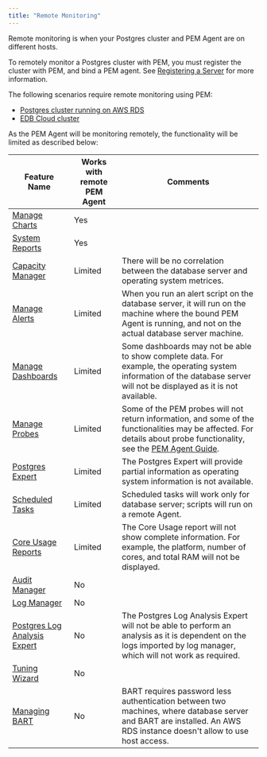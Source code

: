 ```yaml
---
title: "Remote Monitoring"
---
```


Remote monitoring is when your Postgres cluster and PEM Agent are on different hosts.

To remotely monitor a Postgres cluster with PEM, you must register the cluster with PEM, and bind a PEM agent. See [Registering a Server](02_registering_server/#registering_server) for more information.

The following scenarios require remote monitoring using PEM:

- [Postgres cluster running on AWS RDS](../pem_admin/03_pem_define_aws_instance_connection/#monitoring-a-postgres-instance-running-on-aws-ec2S)
- [EDB Cloud cluster](../../../edbcloud/latest/using_cluster/05_monitoring_and_logging/)

As the PEM Agent will be monitoring remotely, the functionality will be limited as described below:

| Feature Name                                                                                                                      | Works with remote PEM Agent | Comments                                                                                                                                                                              |
| --------------------------------------------------------------------------------------------------------------------------------- | --------------------------- | ------------------------------------------------------------------------------------------------------------------------------------------------------------------------------------- |
| [Manage Charts](../pem_ent_feat/05_performance_monitoring_and_management/#using-the-manage-charts-tab)                            | Yes                         |                                                                                                                                                                                       |
| [System Reports](../pem_ent_feat/12_reports/#system-configuration-report)                                                         | Yes                         |                                                                                                                                                                                       |
| [Capacity Manager](../pem_ent_feat/06_capacity_manager)                                                                           | Limited                     | There will be no correlation between the database server and operating system metrices.                                                                                               |
| [Manage Alerts](../pem_ent_feat/05_performance_monitoring_and_management/#alerting)                                               | Limited                     | When you run an alert script on the database server, it will run on the machine where the bound PEM Agent is running, and not on the actual database server machine.                  |
| [Manage Dashboards](../pem_ent_feat/05_performance_monitoring_and_management/#using-dashboards-to-view-performance-information)   | Limited                     | Some dashboards may not be able to show complete data. For example, the operating system information of the database server will not be displayed as it is not available.             |
| [Manage Probes](../pem_ent_feat/05_performance_monitoring_and_management/#probes)                                                 | Limited                     | Some of the PEM probes will not return information, and some of the functionalities may be affected. For details about probe functionality, see the [PEM Agent Guide](../pem_agent/). |
| [Postgres Expert](../pem_ent_feat/11_postgres_expert/)                                                                            | Limited                     | The Postgres Expert will provide partial information as operating system information is not available.                                                                                |
| [Scheduled Tasks](../pem_online_help/04_toc_pem_features/15_pem_scheduled_task_tab/)                                              | Limited                     | Scheduled tasks will work only for database server; scripts will run on a remote Agent.                                                                                               |
| [Core Usage Reports](../pem_ent_feat/12_reports/#core-usage-report)                                                               | Limited                     | The Core Usage report will not show complete information. For example, the platform, number of cores, and total RAM will not be displayed.                                            |
| [Audit Manager](../pem_ent_feat/07_audit_manager)                                                                                 | No                          |                                                                                                                                                                                       |
| [Log Manager](../pem_ent_feat/08_log_manager)                                                                                     | No                          |                                                                                                                                                                                       |
| [Postgres Log Analysis Expert](../pem_ent_feat/08_log_manager/#postgres-log-analysis-expert)                                      | No                          | The Postgres Log Analysis Expert will not be able to perform an analysis as it is dependent on the logs imported by log manager, which will not work as required.                     |
| [Tuning Wizard](../pem_ent_feat/10_tuning_wizard/)                                                                                | No                          |                                                                                                                                                                                       |
| [Managing BART](../pem_bart/01_managing_bart/)                                                                                    | No                          | BART requires password less authentication between two machines, where database server and BART are installed. An AWS RDS instance doesn't allow to use host access.                  |
